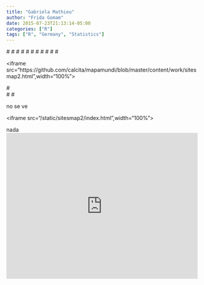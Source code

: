 ```yaml
---
title: "Gabriela Mathieu"
author: "Frida Gomam"
date: 2015-07-23T21:13:14-05:00
categories: ["R"]
tags: ["R", "Germany", "Statistics"]
---
```


#<html lang="en">
#  <head>
#    <meta charset="utf-8">
#    <meta http-equiv="X-UA-Compatible" content="IE=edge">
#    <meta name="viewport" content="initial-scale=1,user-scalable=no,maximum-scale=1,width=device-width">
#    <meta name="mobile-web-app-capable" content="yes">
#    <meta name="apple-mobile-web-app-capable" content="yes">
#    <title>Leaflet Fullscreen Iframe</title>
#  </head>
#  <body>
#    <div>
       
<iframe src="https://github.com/calcita/mapamundi/blob/master/content/work/sitesmap2.html",width="100%"></iframe>

#    </div>
#  </body>
#</html>

no se ve

<iframe src="/static/sitesmap2/index.html",width="100%"></iframe>

nada
<div class='embed video-player'><iframe src='https://player.vimeo.com/video/1234567' width='100%' height='385' frameborder='0' webkitAllowFullScreen mozallowfullscreen allowFullScreen></iframe></div>